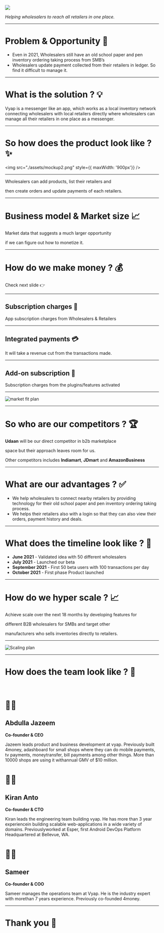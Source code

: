 

<Head>
  <title>Presentation Title</title>
  <meta itemProp="name" content="Presentation Title" />
  <meta itemProp="description" content="Presentation description" />
  <meta itemProp="image" content="https://pbs.twimg.com/profile_images/979408111868952576/yq2IUoGt_bigger.jpg" />
  <meta name="twitter:card" content="summary_large_image" />
  <meta name="twitter:site" content="@whoisryosuke" />
  <meta name="twitter:title" content="Presentation Title" />
  <meta name="twitter:description" content="Presentation description" />
  <meta name="twitter:image" content="https://pbs.twimg.com/profile_images/979408111868952576/yq2IUoGt_bigger.jpg" />
  <meta property="og:title" content="Presentation Title" />
  <meta property="og:type" content="article" />
  <meta property="og:url" content="http://www.example.com/" />
  <meta property="og:image" content="https://pbs.twimg.com/profile_images/979408111868952576/yq2IUoGt_bigger.jpg" />
  <meta property="og:description" content="Presentation description" />
  <meta property="og:site_name" content="Presentation Title" />
  <meta property="article:published_time" content="2013-09-17T05:59:00+01:00" />
  <meta property="article:modified_time" content="2013-09-16T19:08:47+01:00" />
  <meta property="article:section" content="Article Section (React? Design?)" />
</Head>

<img src="./assets/vyap.png"/>

<div style={{ color: '#6B7280'}}>

*Helping wholesalers to reach all retailers in one place.*

</div>

---


# Problem & Opportunity 🤔

<div style={{ maxWidth: '800px', display: 'flex' }}>

- Even in 2021, Wholesalers still have an old school paper and pen inventory ordering taking process from SMB’s
- Wholesalers update payment collected from their retailers in ledger. So find it difficult to manage it.

</div>

---

# What is the solution ? 💡


<div style={{ maxWidth: '800px', color: '#6B7280'}}>

Vyap is a messenger like an app, which works as a local inventory network connecting wholesalers with local retailers 
directly where wholesalers can manage all their retailers in one place as a messenger.

</div>

---

# So how does the product look like ? ✨

<img src="./assets/mockup2.png" style={{ maxWidth: '900px'}} />

---


Wholesalers can add products, list their retailers and 

then create orders and update payments of each retailers.


---

# Business model & Market size 📈

<div style={{ color: '#6B7280'}}>

Market data that suggests a much larger opportunity 

if we can figure out how to monetize it.

</div>

---

# How do we make money ? 💰

<div style={{ color: '#6B7280'}}>

Check next slide 👉

</div>

---


## Subscription charges 🔔

App subscription charges from Wholesalers & Retailers

---

## Integrated payments 💳

<div style={{ color: '#6B7280'}}>

It will take a revenue cut from the transactions made.

</div>

---


## Add-on subscription 🔔

Subscription charges from the plugins/features activated


---

![market fit plan](./assets/marketfit.png)

---

# So who are our competitors ? 🏆


<div style={{ color: '#6B7280'}}>

  
**Udaan** will be our direct competitor in b2b marketplace 

space but their approach leaves room for us.

Other competitors includes **Indiamart**, **JDmart** and **AmazonBusiness**

</div>

---

# What are our advantages ? ✅

<div style={{ maxWidth: '800px', color: '#6B7280'}}>

- We help wholesalers to connect nearby retailers by providing technology for their old school paper and pen inventory ordering taking process.
- We helps their retailers also with a login so that they can also view their orders, payment history and deals.

</div>

---


# What does the timeline look like ?  📅

- **June 2021** - Validated idea with 50 different wholesalers
- **July 2021** - Launched our beta
- **September 2021** - First 50 beta users with 100 transactions per day
- **October 2021** - First phase Product launched

---

# How do we hyper scale ? 📈


<div style={{ color: '#6B7280'}}>

Achieve scale over the next 18 months by developing features for 

different B2B wholesalers for SMBs and target other

manufacturers who sells inventories directly to retailers.

</div>


---

![Scaling plan](./assets/scaling.png)

---

# How does the team look like ? 💼

<br/>

<div style={{ display: 'grid', gap: '5rem', gridTemplateColumns: 'repeat(3, 1fr)', fontSize: '12px'}}>
<div>

# 👨‍💼
## Abdulla Jazeem
**Co-founder & CEO**

Jazeem leads product and business development at vyap. Previously built 4money, adashboard for small shops where they can do mobile payments, tv payments, moneytransfer, bill payments among other things. More than 10000 shops are using it withannual GMV of $10 million.

</div>

<div>

# 👨‍💼

## Kiran Anto
**Co-founder & CTO**

Kiran leads the engineering team building vyap. He has more than 3 year experiencein building scalable web-applications in a wide variety of domains. Previouslyworked at Esper, first Android DevOps Platform Headquartered at Bellevue, WA.
</div>
<div>

# 👨‍💼

## Sameer
**Co-founder & COO**

Sameer manages the operations team at Vyap. He is the industry expert with morethan 7 years experience. Previously co-founded 4money.

</div>
</div>

---

# Thank you 👋